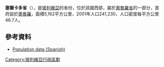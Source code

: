 '''塞爾卡多省'''（{{lang-es|Provincia de Cercado}}），是[[玻利維亞|玻利維亞]]的省份，位於該國西部，屬於[[奧魯羅省|奧魯羅省]]的一部分，首府設於[[奧魯羅|奧魯羅]]，面積5,162平方公里，2001年人口241,230，人口密度每平方公里46.7人。

==參考資料==
*[https://web.archive.org/web/20091027220541/http://www.ine.gov.bo/ Population data (Spanish)]

{{coord|17|58|S|66|50|W|type:adm2nd_region:BO|display=title}} 

{{Bolivia-geo-stub}}
{{玻利維亞省份}}

[[Category:玻利維亞行政區劃|Category:玻利維亞行政區劃]]